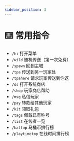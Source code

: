```yaml
---
sidebar_position: 3
---
```


# ⌨️ 常用指令

- `/hi` 打开菜单
- `/wild` 随机传送（第一次免费）
- `/spawn` 回到主城
- `/tpa` 传送到另一玩家处
- `/tpahere` 请求玩家传送到你这
- `/ds` 打开系统商店
- `/shop` 玩家商店帮助
- `/msg` 私信玩家
- `/pay` 转款给其他玩家
- `/kit` 领取礼包
- `/tags` 佩戴已有称号
- `/list` 在线者一览
- `/baltop` 马桶币排行榜
- `/playtimetop` 在线时间排行榜
